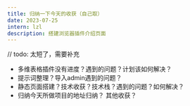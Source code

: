 ```yaml
---
title: 归纳一下今天的收获（自己取）
date: 2023-07-25
intern: lzl
description: 搭建浏览器插件介绍页面
---
```


// todo: 太短了，需要补充
- 多维表格插件没有进度？遇到的问题？计划该如何解决？
- 提示词整理？导入admin遇到的问题？
- 静态页面搭建？技术收获？技术栈？遇到的问题？如何解决？
- 归纳今天所做项目的地址归纳？ 其他收获？

[//]: # ()
[//]: # ()
[//]: # (尝试模仿官网的样式搭建浏览器插件介绍页面)

[//]: # (本地环境启动项目，相同网络环境下的人可以通过，ip地址加端口访问到项目网页)
